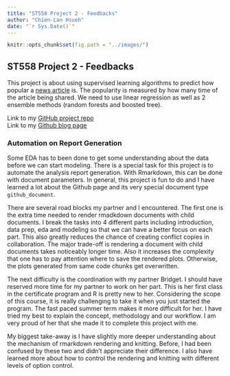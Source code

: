 ```yaml
---
title: "ST558 Project 2 - Feedbacks"
author: "Chien-Lan Hsueh"
date: "`r Sys.Date()`"
---
```


```r
knitr::opts_chunk$set(fig.path = "../images/")
```


## ST558 Project 2 - Feedbacks
This project is about using supervised learning algorithms to predict how popular a [news article](https://archive.ics.uci.edu/ml/datasets/Online+News+Popularity) is. The popularity is measured by how many time of the article being shared. We need to use linear regression as well as 2 ensemble methods (random forests and boosted tree). 

Link to my [GitHub project repo](https://chsueh2.github.io/ST558-Project2/)<br>
Link to my [Github blog page](https://chsueh2.github.io/)

### Automation on Report Generation

Some EDA has to been done to get some understanding about the data before we can start modeling. There is a special task for this project is to automate the analysis report generation. With Rmarkdown, this can be done with document parameters. In general, this project is fun to do and I have learned a lot about the Github page and its very special document type `github_document`.

There are several road blocks my partner and I encountered. The first one is the extra time needed to render rmadkdown documents with child documents. I break the tasks into 4 different parts including introduction, data prep, eda and modeling so that we can have a better focus on each part. This also greatly reduces the chance of creating conflict copies in collaboration. The major trade-off is rendering a document with child documents takes noticeably longer time. Also it increases the complexity that one has to pay attention where to save the rendered plots. Otherwise, the plots generated from same code chunks get overwritten.

The next difficulty is the coordination with my partner Bridget. I should have reserved more time for my partner to work on her part. This is her first class in the certificate program and R is pretty new to her. Considering the scope of this course, it is really challenging to take it when you just started the program. The fast paced summer term makes it more difficult for her. I have tried my best to explain the concept, methodology and our workflow. I am very proud of her that she made it to complete this project with me.

My biggest take-away is I have slightly more deeper understanding about the mechanism of rmarkdown rendering and knitting. Before, I had been confused by these two and didn't appreciate their difference. I also have learned more about how to control the rendering and knitting with different levels of option control.
